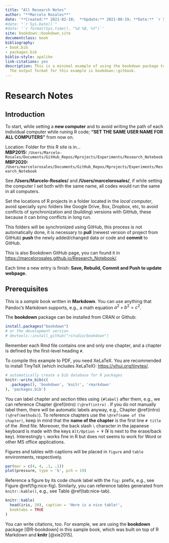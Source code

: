 ```yaml
--- 
title: "All Research Notes"
author: "**Marcelo Rosales**"
date: '**Created:** 2021-02-10;  **Update:** 2021-08-19; **Date:** `r Sys.Date()`' 
#date: "`r Sys.Date()`"
#date: '`r format(Sys.time(), "%d %B, %Y")`'
site: bookdown::bookdown_site
documentclass: book
bibliography:
- book.bib
- packages.bib
biblio-style: apalike
link-citations: yes
description: This is a minimal example of using the bookdown package to write a book.
  The output format for this example is bookdown::gitbook.
---
```


# Research Notes  


## Introduction {#intro}

To start, while setting a **new computer** and to avoid writing the path of each individual computer while runing R code; **"SET THE SAME USER NAME FOR ALL COMPUTERS"** from now on.  

Location: Folder for this R site is in...   
**MBP2015:** `/Users/Marcelo-Rosales/Documents/GitHub_Repos/Rprojects/Experiments/Research_Notebook`  
**MBP2020:**  `/Users/marcelorosales/Documents/GitHub_Repos/Rprojects/Experiments/Research_Notebook`  

See **/Users/Marcelo-Rosales/** and **/Users/marcelorosales/**, if while setting the computer I set both with the same name, all codes would run the same in all computers.  

Set the locations of R projects in a folder located in the *local computer*, avoid specially sync folders like Google Drive, Box, Dropbox, etc, to avoid conflicts of synchronization and (building) versions with GitHub, these because it can bring conflicts in long run.

This folders will be synchronized using GitHub, this process is not automatically done, it is necessary to **pull** (newest version of project from GitHub) **push** the newly added/changed data or code and **commit** to GitHub.  


This is also Bookdown GitHub page, you can found it in [https://marcelorosales.github.io/Research_Notebook/](https://marcelorosales.github.io/Research_Notebook/).  

Each time a new entry is finish: **Save, Rebuild, Commit and Push to update webpage.**  
  
  
## Prerequisites

This is a _sample_ book written in **Markdown**. You can use anything that Pandoc's Markdown supports, e.g., a math equation $a^2 + b^2 = c^2$.

The **bookdown** package can be installed from CRAN or Github:

```r
install.packages("bookdown")
# or the development version
# devtools::install_github("rstudio/bookdown")
```

Remember each Rmd file contains one and only one chapter, and a chapter is defined by the first-level heading `#`.

To compile this example to PDF, you need XeLaTeX. You are recommended to install TinyTeX (which includes XeLaTeX): <https://yihui.org/tinytex/>.

```r
# automatically create a bib database for R packages
knitr::write_bib(c(
  .packages(), 'bookdown', 'knitr', 'rmarkdown'
), 'packages.bib')
```  
   

You can label chapter and section titles using `{#label}` after them, e.g., we can reference Chapter \@ref(intro) `(\@ref(intro)` . If you do not manually label them, there will be automatic labels anyway, e.g., Chapter \@ref(intro) `(\@ref(methods)`). To reference chapters use the `\@ref(name of the chapter)`, keep in mind that the **name of the chapter** is the first line `# title` of the .Rmd file. Moreover, the back slash `\` character in the japanese keyboard is made with the keys `Alt/Option + ¥` (¥ is next to the erase/back key). Interestingly `\` works fine in R but does not seems to work for Word or other MS office applications. 

Figures and tables with captions will be placed in `figure` and `table` environments, respectively.

```r
par(mar = c(4, 4, .1, .1))
plot(pressure, type = 'b', pch = 19)
```

Reference a figure by its code chunk label with the `fig:` prefix, e.g., see Figure \@ref(fig:nice-fig). Similarly, you can reference tables generated from `knitr::kable()`, e.g., see Table \@ref(tab:nice-tab).

```r
knitr::kable(
  head(iris, 20), caption = 'Here is a nice table!',
  booktabs = TRUE
)
```

You can write citations, too. For example, we are using the **bookdown** package [@R-bookdown] in this sample book, which was built on top of R Markdown and **knitr** [@xie2015].

